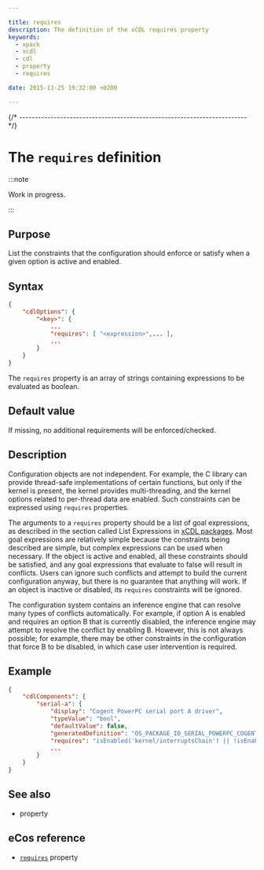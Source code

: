 ```yaml
---

title: requires
description: The definition of the xCDL requires property
keywords:
  - xpack
  - xcdl
  - cdl
  - property
  - requires

date: 2015-11-25 19:32:00 +0200

---
```



{/* ------------------------------------------------------------------------ */}

# The `requires` definition

:::note

Work in progress.

:::

## Purpose

List the constraints that the configuration should enforce or satisfy when a given option is active and enabled.

## Syntax

```json {5}
{
    "cdlOptions": {
        "<key>": {
            ...
            "requires": [ "<expression>",... ],
            ...
        }
    }
}
```

The `requires` property is an array of strings containing expressions to be evaluated as boolean.

## Default value

If missing, no additional requirements will be enforced/checked.

## Description

Configuration objects are not independent. For example, the C library can provide thread-safe implementations of certain functions, but only if the kernel is present, the kernel provides multi-threading, and the kernel options related to per-thread data are enabled. Such constraints can be expressed using `requires` properties.

The arguments to a `requires` property should be a list of goal expressions, as described in the section called List Expressions in [xCDL packages](/docs/guide/packages/). Most goal expressions are relatively simple because the constraints being described are simple, but complex expressions can be used when necessary. If the object is active and enabled, all these constraints should be satisfied, and any goal expressions that evaluate to false will result in conflicts. Users can ignore such conflicts and attempt to build the current configuration anyway, but there is no guarantee that anything will work. If an object is inactive or disabled, its `requires` constraints will be ignored.

The configuration system contains an inference engine that can resolve many types of conflicts automatically. For example, if option A is enabled and requires an option B that is currently disabled, the inference engine may attempt to resolve the conflict by enabling B. However, this is not always possible; for example, there may be other constraints in the configuration that force B to be disabled, in which case user intervention is required.

## Example

```json
{
    "cdlComponents": {
        "serial-a": {
            "display": "Cogent PowerPC serial port A driver",
            "typeValue": "bool",
            "defaultValue": false,
            "generatedDefinition": "OS_PACKAGE_IO_SERIAL_POWERPC_COGENT_SERIAL_A",
            "requires": "isEnabled('kernel/interruptsChain') || !isEnabled('io/serial/powerpc/cogent/serialB')",
            ...
        }
    }
}
```

## See also

- <MetadataPropertyLink name="activeIf" /> property

## eCos reference

- [`requires`](https://ecos.sourceware.org/docs-latest/cdl-guide/ref.requires.html) property
